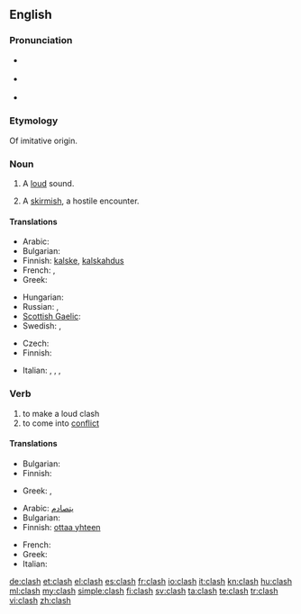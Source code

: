 {{wikipedia}}
==English==

===Pronunciation===
* {{a|UK}} {{IPA|/ˈklɑːʃ/}}
* {{a|UK}} {{IPA|/ˈklæʃ/}}
* {{rhymes|æʃ}}

===Etymology===
Of imitative origin.

===Noun===
{{en-noun|es}}

# {{onomatopoeia}} A [[loud]] sound.
# {{military}} A [[skirmish]], a hostile encounter.

====Translations====
{{trans-top|loud sound}}
* Arabic: {{t|ar|تصادم}}
* Bulgarian: {{t|bg|трясък|m}}
* Finnish: [[kalske]], [[kalskahdus]]
* French: {{t+|fr|fracas}}, {{t+|fr|cliquetis}}
* Greek: {{t+|el|κλαγγή|f|tr=klagi}}
{{trans-mid}}
* Hungarian: {{t|hu|csattanás}}
* Russian: {{t+|ru|лязг}}, {{t+|ru|громыхание}}
* [[Scottish Gaelic]]: {{t-|gd|gliong|m|xs=Scottish Gaelic}}
* Swedish: {{t|sv|skräll}}, {{t+|sv|smäll}}
{{trans-bottom}}

{{trans-top|skirmish}}
* Czech: {{t-|cs|střet|m}}
* Finnish: {{t|fi|yhteenotto}}
{{trans-mid}}
* Italian: {{t|it|scontro|m}}, {{t|it|schermaglia|f}}, {{t|it|baruffa|f}}, {{t|it|zuffa|f}}
{{trans-bottom}}

===Verb===
{{en-verb|clash|es}}

# to make a loud clash
# to come into [[conflict]]

====Translations====
{{trans-top|clash}}
* Bulgarian: {{t|bg|тряскам}}
* Finnish: {{t-|fi|kalskahtaa}}
{{trans-mid}}
* Greek: {{t|el|κλαγγάζω|tr=klagazo}},  {{t|el|βροντώ|tr=vronto}}
{{trans-bottom}}

{{trans-top|conflict}}
* Arabic: [[يتصادم]]
* Bulgarian: {{t|bg|сблъсквам се}}
* Finnish: [[ottaa yhteen]]
{{trans-mid}}
* French: {{t+|fr|s'affronter}}
* Greek: {{t|el|συγκρούομαι|tr=sinkruome}}
* Italian: {{t+|it|cozzare}}
{{trans-bottom}}

[[de:clash]]
[[et:clash]]
[[el:clash]]
[[es:clash]]
[[fr:clash]]
[[io:clash]]
[[it:clash]]
[[kn:clash]]
[[hu:clash]]
[[ml:clash]]
[[my:clash]]
[[simple:clash]]
[[fi:clash]]
[[sv:clash]]
[[ta:clash]]
[[te:clash]]
[[tr:clash]]
[[vi:clash]]
[[zh:clash]]